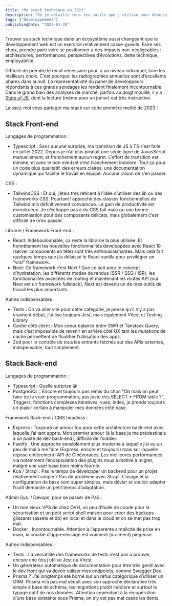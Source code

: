 ```yaml
---
title: "Ma stack technique en 2023"
description: "Où je détaille tous les outils que j'utilise pour développer des applications web en 2023"
tags: ["Développement"]
publishingDate: "2023-01-26"
---
```


Trouver sa stack technique dans un écosystème aussi changeant que le développement web est un exercice relativement casse-gueule.
Faire ses choix, prendre parti voire se positionner a des impacts non-négligeables : architectures, performances, perspectives d’évolutions, dette technique, employabilité.

Difficile de prendre le recul nécessaire pour, à un niveau individuel, faire les meilleurs choix. C’est pourquoi les radiographies annuelles sont d’excellents phares dans la nuit. La représentativité du panel de développeurs répondants à ces grands sondages les rendent finalement incontournable. Dans le grand bain des analyses de marché, parfois au doigt mouillé, il y a [State of JS](https://2022.stateofjs.com/en-US/), dont la lecture (même pour un junior) est très instructive.

Laissez-moi vous partager ma stack sur cette première moitié de 2023 !

## Stack Front-end

Langages de programmation : 
- Typescript : Sans aucune surprise, ma transition de JS à TS s’est faite en juillet 2022. Depuis je n’ai plus produit une seule ligne de JavasScript manuellement, et franchement aucun regret. L’effort de transition est minime, et avec le bon mindset c’est franchement indolore. Tout ça pour un code plus qualitatif, des erreurs claires, une documentation dynamique qui facilite le travail en équipe. Aucune raison de s’en passer.

CSS :
- TailwindCSS : Et oui, j’étais très réticent à l’idée d’utiliser des lib ou des frameworks CSS. Pourtant l’approche des classes fonctionnelles de Tailwind m’a définitivement convaincue. Le gain de productivité est monstrueux. Je n’échappe pas à du CSS fait main ou une bonne customisation pour des composants délicats, mais globalement c’est difficile de m’en passer.

Librarie / Framework Front-end :
- React: Indéboulonnable, ça reste la librairie la plus utilisée. Et honnêtement les nouvelles fonctionnalités développées avec React 18 (server components en tête) sont très enthousiasmantes. Mais cela fait quelques temps que j’ai délaissé le React vanilla pour privilégier un “vrai” framework.
- Next: Ce framework c’est Next ! Que ce soit pour le concept d’hydratation, les différents modes de rendus (SSR / SSG / ISR), les fonctionnalités avancées de routing et maintenant les routes API (oui Next est un framework fullstack), Next est devenu un de mes outils de travail les plus importants.

Autres indispensables :
- Tests : On va aller vite pour cette catégorie, je pense qu’il n’y a pas vraiment débat, j’utilise toujours Jest, mais également Vitest et Testing Library
- Cache côté client : Mon coeur balance entre SWR et Tanstack Query, mais c’est impossible de revenir en arrière côté UX tant les mutations de cache permettent de fluidifier l’utilisation des apps.
- Zod pour le contrôle de tous les entrants fetchés sur des APis externes, indispensable, tout simplement.

## Stack Back-end

Langages de programmation : 
- Typescript : Quelle surprise 😀
- PostgreSQL : Encore et toujours pas remis du choc “Oh mais on peut faire de la vraie programmation, pas juste des SELECT * FROM table ?”. Triggers, fonctions complexes itératives, vues, index, je prends toujours un plaisir certain à manipuler mes données côté base.

Framework Back-end / CMS headless :
- Express : Toujours un amour fou pour cette architecture back-end avec laquelle j’ai tant appris. Mon premier amour (à la base je me prédestinais à un poste de dev back-end), difficile de l’oublier.
- Fastify : Une approche sensiblement plus moderne à laquelle j’ai eu un peu de mal à me faire (Express, encore et toujours) mais sur laquelle repose entièrement l’API de Cinévoraces. Les meilleures performances  via notamment l’encapsulation des plugins nous a motivé à migrer, malgré une user base bien moins fournie.
- Koa / Strapi : Pas le temps de développer un backend pour un projet relativement simple ? Pas de problème avec Strapi. L’usage et la configuration de base sont super simples, mais dévier et vouloir adapter l’outil demande un petit temps d’adaptation.

Admin Sys. / Devops, pour se passer de PaS :
- Un bon vieux VPS de chez OVH, un peu d’huile de coude pour la sécurisation et un petit script shell maison pour créer des backups glissants (assets et db) en local et dans le cloud et on se met pas trop mal.
- Docker : Incontournable. Attention à l’apparente simplicité de prise en main, la courbe d’apprentissage est vraiment (vraiment) piègeuse.

Autres indispensables :
- Tests : La versatilité des frameworks de tests n’est pas à prouver, encore une fois j’utilise Jest ou Vitest
- Un générateur automatique de documentation pour être très gentil avec le dev front qui va devoir utiliser mes endpoints, comme Swagger Doc.
- Prisma ? J’ai longtemps été borné sur un refus catégorique d’utiliser un ORM. Prisma m’a pas mal séduit avec son approche déclarative très simple à base de schéma, les migrations plutôt indolore et surtout le typage natif de nos données. Attention cependant à la récupération d’une base existante sous Prisma, on s’y est pas mal cassé les dents.